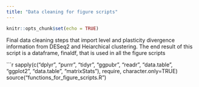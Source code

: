 ```yaml
---
title: "Data cleaning for figure scripts"
---
```


```r
knitr::opts_chunk$set(echo = TRUE)
```

Final data cleaning steps that import level and plasticity divergence information from DESeq2 and Heiarchical clustering. The end result of this script is a dataframe, finaldf, that is used in all the figure scripts

```r
sapply(c("dplyr", "purrr", "tidyr", "ggpubr", "readr",
         "data.table", "ggplot2", "data.table", 
         "matrixStats"), require, character.only=TRUE)
source("functions_for_figure_scripts.R")